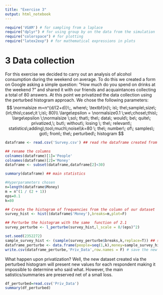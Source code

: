 ---
title: "Exercise 3"
output: html_notebook
---
```{r}
require('VGAM') # for sampling from a laplace
require("dplyr") # for using group by on the data from the simulation
require("colorspace") # for plotting
require("latex2exp") # for mathematical expressions in plots
```



# 3 Data collection

For this exercise we decided to carry out an analysis of alcohol consumption during the weekend on average. To do this we created a form on Google asking a simple question: "How much do you spend on drinks at the weekend ?" and shared it with our friends and acquaintances collecting a total of 80 answers. At this point we privatized the data collection using the perturbed histogram approach. We chose the following parameters: $$ \normalsize m=n^{d/(2+d)}\;, where\; \textbf{n}\; is\; the\;sample\;size\;(in\;this\;case\;it \;is\; 80)\\ \large\epsilon = \normalsize0.1 \;we\;chose\;this\; \large\epsilon \;\normalsize \;so\; that\; the\; data\; would\; be\; quite\; privatized,\; but\; without\; losing \; the\; relevant\; statistics\;adding\;too\;much\;noise\\k=80 \; the\; number\; of\; samples\; got\; from\; the\; perturbed\; histogram
$$

```{r}
dataframe <- read.csv('Survey.csv') ## read rhe dataframe created from the survey

## rename the columns
colnames(dataframe)[1]='People' 
colnames(dataframe)[2]='Money'
dataframe <- subset(dataframe,dataframe[2]<30)

summary(dataframe) ## main statistics 
```

```{r}
#Hyperparameters chosen 
n=length(dataframe$Money)
m = n^(1 / (2 + 1))
eps=0.1
k=80
```

```{r}
## Create the histogram of frequencies from the column of our dataset
survey_hist <- hist((dataframe$'Money'),breaks=m,plot=F)

## Perturbe the histogram with the same  function of 2.1
survey_perturbe <- l_perturbe(survey_hist,l_scale = 8/(eps)^2)
```

```{r}
set.seed(2352272)
sample_survey_hist <- (sample(survey_perturbe$breaks,k,replace=T)) ## sampling from  the perturbed histogram
dataframe_perturbe <- data.frame(people=seq(1,k),money=sample_survey_hist) ## create the new dataframe privatized
write.csv(dataframe_perturbe,'Priv_Data',row.names = F) # save the new dataframe in a csv file
```
What happen upon privatization? Well, the new dataset created via the perturbed histogram will present new values for each respondent making it impossible to determine who said what. However, the main satistics/summaries are preserved net of a small loss.

```{r}
df_perturbed=read.csv('Priv_Data')
summary(df_perturbed)
```


